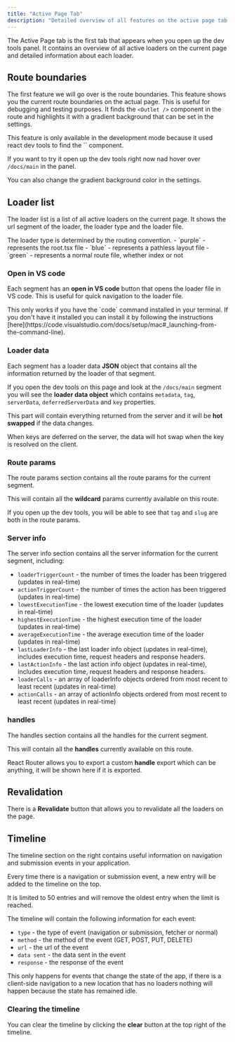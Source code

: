 ```yaml
---
title: "Active Page Tab"
description: "Detailed overview of all features on the active page tab."
---
```



The Active Page tab is the first tab that appears when you open up the dev tools panel. It contains an overview of all active loaders
on the current page and detailed information about each loader.

## Route boundaries

The first feature we will go over is the route boundaries. This feature shows you the current route boundaries on the actual page.
This is useful for debugging and testing purposes. It finds the `<Outlet />` component in the route and highlights it with a
gradient background that can be set in the settings.

<Info>
  This feature is only available in the development mode because it used react dev tools to find the `<Outlet />` component.

  If you want to try it open up the dev tools right now nad hover over `/docs/main` in the panel.

  You can also change the gradient background color in the settings.
</Info>

## Loader list

The loader list is a list of all active loaders on the current page. It shows the url segment of the loader,
the loader type and the loader file.

<Info>
  The loader type is determined by the routing convention.
  - `purple` - represents the root.tsx file
  - `blue` - represents a pathless layout file
  - `green` - represents a normal route file, whether index or not
</Info>

### Open in VS code

Each segment has an **open in VS code** button that opens the loader file in VS code.
This is useful for quick navigation to the loader file.

<Info title="Caveat!">
This only works if you have the `code` command installed in your terminal. If you don't have it installed you can
 install it by following the instructions [here](https://code.visualstudio.com/docs/setup/mac#_launching-from-the-command-line).
</Info>

### Loader data

Each segment has a loader data **JSON** object that contains all the information returned by the loader of that segment.

If you open the dev tools on this page  and look at the `/docs/main` segment you will see the **loader data object** which contains
`metadata`, `tag`, `serverData`, `deferredServerData` and `key` properties.

This part will contain everything returned from the server and it will be **hot swapped** if the data changes.

<Info>
  When keys are deferred on the server, the data will hot swap when the key is resolved on the client.

</Info>

### Route params

The route params section contains all the route params for the current segment.

This will contain all the **wildcard** params currently available on this route.

If you open up the dev tools, you will be able to see that `tag` and `slug` are both in
the route params.

### Server info

The server info section contains all the server information for the current segment, including:
- `loaderTriggerCount` - the number of times the loader has been triggered (updates in real-time)
- `actionTriggerCount` - the number of times the action has been triggered (updates in real-time)
- `lowestExecutionTime` - the lowest execution time of the loader (updates in real-time)
- `highestExecutionTime` - the highest execution time of the loader (updates in real-time)
- `averageExecutionTime` - the average execution time of the loader (updates in real-time)
- `lastLoaderInfo` - the last loader info object (updates in real-time), includes execution time, request headers and response headers.
- `lastActionInfo` - the last action info object (updates in real-time), includes execution time, request headers and response headers.
- `loaderCalls` - an array of loaderInfo objects ordered from most recent to least recent (updates in real-time)
- `actionCalls` - an array of actionInfo objects ordered from most recent to least recent (updates in real-time)

### handles

The handles section contains all the handles for the current segment.

This will contain all the **handles** currently available on this route.

React Router allows you to export a custom **handle** export which can be anything, it will be shown here if it is exported.

## Revalidation

There is a **Revalidate** button that allows you to revalidate all the loaders on the page.


## Timeline

The timeline section on the right contains useful information on navigation and submission events in your application.

Every time there is a navigation or submission event, a new entry will be added to the timeline on the top.

It is limited to 50 entries and will remove the oldest entry when the limit is reached.

The timeline will contain the following information for each event:
- `type` - the type of event (navigation or submission, fetcher or normal)
- `method` - the method of the event (GET, POST, PUT, DELETE)
- `url` - the url of the event
- `data sent` - the data sent in the event
- `response` - the response of the event

<Info>
This only happens for events that change the state of the app, if there is a client-side navigation to a
new location that has no loaders nothing will happen because the state has remained idle.
</Info>

### Clearing the timeline

You can clear the timeline by clicking the **clear** button at the top right of the timeline.